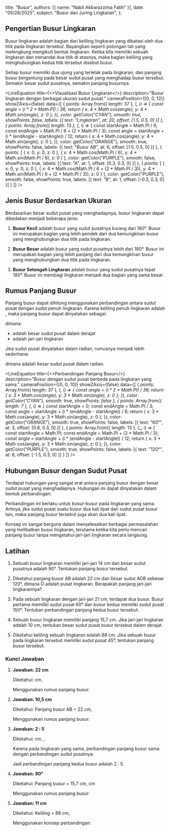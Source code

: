   title: "Busur",
  authors: [{ name: "Nabil Akbarazzima Fatih" }],
  date: "05/26/2025",
  subject: "Busur dan Juring Lingkaran",
};


## Pengertian Busur Lingkaran

Busur lingkaran adalah bagian dari keliling lingkaran yang dibatasi oleh dua titik pada lingkaran tersebut. Bayangkan seperti potongan tali yang melengkung mengikuti bentuk lingkaran. Ketika kita memiliki sebuah lingkaran dan menandai dua titik di atasnya, maka bagian keliling yang menghubungkan kedua titik tersebut disebut busur.

Setiap busur memiliki dua ujung yang terletak pada lingkaran, dan panjang busur bergantung pada besar sudut pusat yang menghadap busur tersebut. Semakin besar sudut pusatnya, semakin panjang busurnya.

<LineEquation
  title={<>Visualisasi Busur Lingkaran</>}
  description="Busur lingkaran dengan berbagai ukuran sudut pusat."
  cameraPosition={[0, 0, 12]}
  showZAxis={false}
  data={[
    {
      points: Array.from({ length: 37 }, (_, i) => {
        const angle = (i * 2 * Math.PI) / 36;
        return {
          x: 4 * Math.cos(angle),
          y: 4 * Math.sin(angle),
          z: 0
        };
      }),
      color: getColor("CYAN"),
      smooth: true,
      showPoints: false,
      labels: [{ text: "Lingkaran", at: 20, offset: [1.5, 0.5, 0] }]
    },
    {
      points: Array.from({ length: 13 }, (_, i) => {
        const startAngle = Math.PI / 6;
        const endAngle = Math.PI / 6 + (2 * Math.PI / 3);
        const angle = startAngle + (i * (endAngle - startAngle)) / 12;
        return {
          x: 4 * Math.cos(angle),
          y: 4 * Math.sin(angle),
          z: 0
        };
      }),
      color: getColor("ORANGE"),
      smooth: true,
      showPoints: false,
      labels: [{ text: "Busur AB", at: 6, offset: [1.5, 0.5, 0] }]
    },
    {
      points: [
        { x: 0, y: 0, z: 0 },
        { x: 4 * Math.cos(Math.PI / 6), y: 4 * Math.sin(Math.PI / 6), z: 0 }
      ],
      color: getColor("PURPLE"),
      smooth: false,
      showPoints: true,
      labels: [{ text: "A", at: 1, offset: [0.3, 0.3, 0] }]
    },
    {
      points: [
        { x: 0, y: 0, z: 0 },
        { x: 4 * Math.cos(Math.PI / 6 + (2 * Math.PI / 3)), y: 4 * Math.sin(Math.PI / 6 + (2 * Math.PI / 3)), z: 0 }
      ],
      color: getColor("PURPLE"),
      smooth: false,
      showPoints: true,
      labels: [{ text: "B", at: 1, offset: [-0.3, 0.3, 0] }]
    }
  ]}
/>

## Jenis Busur Berdasarkan Ukuran

Berdasarkan besar sudut pusat yang menghadapnya, busur lingkaran dapat dibedakan menjadi beberapa jenis:

1. **Busur Kecil** adalah busur yang sudut pusatnya kurang dari 180°. Busur ini merupakan bagian yang lebih pendek dari dua kemungkinan busur yang menghubungkan dua titik pada lingkaran.

2. **Busur Besar** adalah busur yang sudut pusatnya lebih dari 180°. Busur ini merupakan bagian yang lebih panjang dari dua kemungkinan busur yang menghubungkan dua titik pada lingkaran.

3. **Busur Setengah Lingkaran** adalah busur yang sudut pusatnya tepat 180°. Busur ini membagi lingkaran menjadi dua bagian yang sama besar.

## Rumus Panjang Busur

Panjang busur dapat dihitung menggunakan perbandingan antara sudut pusat dengan sudut penuh lingkaran. Karena keliling penuh lingkaran adalah <InlineMath math="2\pi r" />, maka panjang busur dapat dinyatakan sebagai:

<BlockMath math="\text{Panjang busur} = \frac{\alpha}{360°} \times 2\pi r" />

dimana:
- <InlineMath math="\alpha" /> adalah besar sudut pusat dalam derajat
- <InlineMath math="r" /> adalah jari-jari lingkaran

Jika sudut pusat dinyatakan dalam radian, rumusnya menjadi lebih sederhana:

<BlockMath math="\text{Panjang busur} = \alpha \times r" />

dimana <InlineMath math="\alpha" /> adalah besar sudut pusat dalam radian.

<LineEquation
  title={<>Perbandingan Panjang Busur</>}
  description="Busur dengan sudut pusat berbeda pada lingkaran yang sama."
  cameraPosition={[0, 0, 10]}
  showZAxis={false}
  data={[
    {
      points: Array.from({ length: 37 }, (_, i) => {
        const angle = (i * 2 * Math.PI) / 36;
        return {
          x: 3 * Math.cos(angle),
          y: 3 * Math.sin(angle),
          z: 0
        };
      }),
      color: getColor("CYAN"),
      smooth: true,
      showPoints: false
    },
    {
      points: Array.from({ length: 7 }, (_, i) => {
        const startAngle = 0;
        const endAngle = Math.PI / 3;
        const angle = startAngle + (i * (endAngle - startAngle)) / 6;
        return {
          x: 3 * Math.cos(angle),
          y: 3 * Math.sin(angle),
          z: 0
        };
      }),
      color: getColor("ORANGE"),
      smooth: true,
      showPoints: false,
      labels: [{ text: "60°", at: 3, offset: [0.8, 0.3, 0] }]
    },
    {
      points: Array.from({ length: 13 }, (_, i) => {
        const startAngle = Math.PI;
        const endAngle = Math.PI + (2 * Math.PI / 3);
        const angle = startAngle + (i * (endAngle - startAngle)) / 12;
        return {
          x: 3 * Math.cos(angle),
          y: 3 * Math.sin(angle),
          z: 0
        };
      }),
      color: getColor("PURPLE"),
      smooth: true,
      showPoints: false,
      labels: [{ text: "120°", at: 6, offset: [-1.5, 0.3, 0] }]
    }
  ]}
/>

## Hubungan Busur dengan Sudut Pusat

Terdapat hubungan yang sangat erat antara panjang busur dengan besar sudut pusat yang menghadapnya. Hubungan ini dapat dinyatakan dalam bentuk perbandingan:

<BlockMath math="\frac{\text{Panjang busur}_1}{\text{Panjang busur}_2} = \frac{\alpha_1}{\alpha_2}" />

Perbandingan ini berlaku untuk busur-busur pada lingkaran yang sama. Artinya, jika sudut pusat suatu busur dua kali lipat dari sudut pusat busur lain, maka panjang busur tersebut juga akan dua kali lipat.

Konsep ini sangat berguna dalam menyelesaikan berbagai permasalahan yang melibatkan busur lingkaran, terutama ketika kita perlu mencari panjang busur tanpa mengetahui jari-jari lingkaran secara langsung.

## Latihan

1. Sebuah busur lingkaran memiliki jari-jari 14 cm dan besar sudut pusatnya adalah 90°. Tentukan panjang busur tersebut.

2. Diketahui panjang busur AB adalah 22 cm dan besar sudut AOB sebesar 120°, dimana O adalah pusat lingkaran. Berapakah panjang jari-jari lingkarannya?

3. Pada sebuah lingkaran dengan jari-jari 21 cm, terdapat dua busur. Busur pertama memiliki sudut pusat 60° dan busur kedua memiliki sudut pusat 150°. Tentukan perbandingan panjang kedua busur tersebut.

4. Sebuah busur lingkaran memiliki panjang 15,7 cm. Jika jari-jari lingkaran adalah 10 cm, tentukan besar sudut pusat busur tersebut dalam derajat.

5. Diketahui keliling sebuah lingkaran adalah 88 cm. Jika sebuah busur pada lingkaran tersebut memiliki sudut pusat 45°, tentukan panjang busur tersebut.

### Kunci Jawaban

1. **Jawaban: 22 cm**

   Diketahui: <InlineMath math="r = 14" /> cm, <InlineMath math="\alpha = 90°" />
   
   Menggunakan rumus panjang busur:
   
   <div className="flex flex-col gap-4">
   <BlockMath math="\text{Panjang busur} = \frac{\alpha}{360°} \times 2\pi r" />
   
   <BlockMath math="= \frac{90°}{360°} \times 2 \times \frac{22}{7} \times 14" />
   
   <BlockMath math="= \frac{1}{4} \times 2 \times \frac{22}{7} \times 14" />
   
   <BlockMath math="= \frac{1}{4} \times 88 = 22 \text{ cm}" />
   </div>

2. **Jawaban: 10,5 cm**

   Diketahui: Panjang busur AB = 22 cm, <InlineMath math="\alpha = 120°" />
   
   Menggunakan rumus panjang busur:
   
   <div className="flex flex-col gap-4">
   <BlockMath math="22 = \frac{120°}{360°} \times 2\pi r" />
   
   <BlockMath math="22 = \frac{1}{3} \times 2 \times \frac{22}{7} \times r" />
   
   <BlockMath math="22 = \frac{44r}{21}" />
   
   <BlockMath math="r = \frac{22 \times 21}{44} = \frac{462}{44} = 10,5 \text{ cm}" />
   </div>

3. **Jawaban: 2 : 5**

   Diketahui: <InlineMath math="r = 21" /> cm, <InlineMath math="\alpha_1 = 60°" />, <InlineMath math="\alpha_2 = 150°" />
   
   Karena pada lingkaran yang sama, perbandingan panjang busur sama dengan perbandingan sudut pusatnya:
   
   <BlockMath math="\frac{\text{Panjang busur}_1}{\text{Panjang busur}_2} = \frac{\alpha_1}{\alpha_2} = \frac{60°}{150°} = \frac{2}{5}" />
   
   Jadi perbandingan panjang kedua busur adalah 2 : 5.

4. **Jawaban: 90°**

   Diketahui: Panjang busur = 15,7 cm, <InlineMath math="r = 10" /> cm
   
   Menggunakan rumus panjang busur:
   
   <div className="flex flex-col gap-4">
   <BlockMath math="15,7 = \frac{\alpha}{360°} \times 2\pi \times 10" />
   
   <BlockMath math="15,7 = \frac{\alpha}{360°} \times 2 \times 3,14 \times 10" />
   
   <BlockMath math="15,7 = \frac{\alpha}{360°} \times 62,8" />
   
   <BlockMath math="\alpha = \frac{15,7 \times 360°}{62,8} = \frac{5652°}{62,8} = 90°" />
   </div>

5. **Jawaban: 11 cm**

   Diketahui: Keliling = 88 cm, <InlineMath math="\alpha = 45°" />
   
   Menggunakan konsep perbandingan:
   
   <div className="flex flex-col gap-4">
   <BlockMath math="\text{Panjang busur} = \frac{\alpha}{360°} \times \text{Keliling}" />
   
   <BlockMath math="= \frac{45°}{360°} \times 88" />
   
   <BlockMath math="= \frac{1}{8} \times 88 = 11 \text{ cm}" />
   </div>
